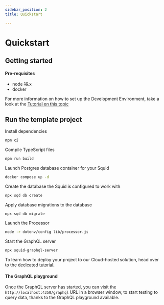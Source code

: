 ```yaml
---
sidebar_position: 2
title: Quickstart

---
```




# Quickstart

## Getting started

#### Pre-requisites

- node ~~16~~.x
- docker

For more information on how to set up the Development Environment, take a look at the [Tutorial on this topic](/docs/tutorials/development-environment-set-up)

## Run the template project

<CodeStep number={1}>
    Install dependencies
</CodeStep>

```bash
npm ci
```


<CodeStep number={2}>
    Compile TypeScript files
</CodeStep>

```bash
npm run build
```

<CodeStep number={3}>
    Launch Postgres database container for your Squid
</CodeStep>

```bash
docker compose up -d
```

<CodeStep number={4}> Create the database the Squid is configured to work with </CodeStep>

```bash
npx sqd db create
```

<CodeStep number={5}> Apply database migrations to the database </CodeStep>

```bash
npx sqd db migrate
```

<CodeStep number={6} description="This command will block the terminal, fetching chain data transforming and storing it in the target database">
    Launch the Processor
</CodeStep>

```bash
node -r dotenv/config lib/processor.js
```

<CodeStep number={7} description="In a new terminal window"> Start the GraphQL server </CodeStep>

```bash
npx squid-graphql-server
```

To learn how to deploy your project to our Cloud-hosted solution, head over to the dedicated [tutorial](/docs/tutorials/deploy-your-squid).

#### The GraphQL playground

Once the GraphQL server has started, you can visit the `http://localhost:4350/graphql` URL in a browser window, to start testing to query data, thanks to the GraphQL playground available.
